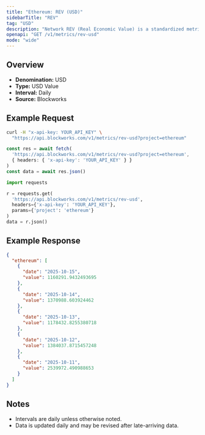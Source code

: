 ```yaml
---
title: "Ethereum: REV (USD)"
sidebarTitle: "REV"
tag: "USD"
description: "Network REV (Real Economic Value) is a standardized metric that tracks blockchain value accrual generated by user activity. REV consists of both in-protocol transaction fees and out-of-protocol tips that users pay for transaction execution, so it measures the monetary demand to transact onchain."
openapi: "GET /v1/metrics/rev-usd"
mode: "wide"
---
```


## Overview

- **Denomination:** USD
- **Type:** USD Value
- **Interval:** Daily
- **Source:** Blockworks

## Example Request

<CodeGroup>

```bash cURL
curl -H "x-api-key: YOUR_API_KEY" \
  "https://api.blockworks.com/v1/metrics/rev-usd?project=ethereum"
```

```typescript TypeScript
const res = await fetch(
  'https://api.blockworks.com/v1/metrics/rev-usd?project=ethereum',
  { headers: { 'x-api-key': 'YOUR_API_KEY' } }
)
const data = await res.json()
```

```python Python
import requests

r = requests.get(
  'https://api.blockworks.com/v1/metrics/rev-usd',
  headers={'x-api-key': 'YOUR_API_KEY'},
  params={'project': 'ethereum'}
)
data = r.json()
```

</CodeGroup>

## Example Response

```json
{
  "ethereum": [
    {
      "date": "2025-10-15",
      "value": 1160291.9432493695
    },
    {
      "date": "2025-10-14",
      "value": 1370988.603924462
    },
    {
      "date": "2025-10-13",
      "value": 1178432.8255380718
    },
    {
      "date": "2025-10-12",
      "value": 1384037.8715457248
    },
    {
      "date": "2025-10-11",
      "value": 2539972.490988653
    }
  ]
}
```

## Notes
- Intervals are daily unless otherwise noted.
- Data is updated daily and may be revised after late-arriving data.